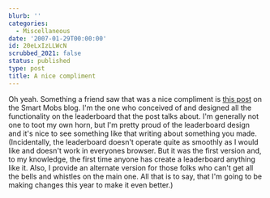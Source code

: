 ```yaml
---
blurb: ''
categories:
  - Miscellaneous
date: '2007-01-29T00:00:00'
id: 20eLxIzLLWcN
scrubbed_2021: false
status: published
type: post
title: A nice compliment
---
```


Oh yeah. Something a friend saw that was a nice compliment is
[this post](http://www.smartmobs.com/archive/2007/01/05/pga_custom_play....html)
on the Smart Mobs blog. I'm the one who conceived of and designed
all the functionality on the leaderboard that the post talks about.
I'm generally not one to toot my own horn, but I'm pretty proud of
the leaderboard design and it's nice to see something like that
writing about something you made. (Incidentally, the leaderboard
doesn't operate quite as smoothly as I would like and doesn't work
in everyones browser. But it was the first version and, to my
knowledge, the first time anyone has create a leaderboard anything
like it. Also, I provide an alternate version for those folks who
can't get all the bells and whistles on the main one. All that is
to say, that I'm going to be making changes this year to make it
even better.)
